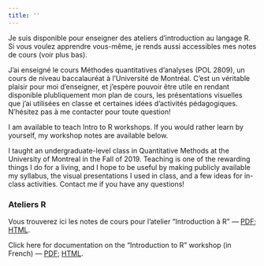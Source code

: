```yaml
---
title: ''
---
```


Je suis disponible pour enseigner des ateliers d'introduction au langage R. Si vous voulez apprendre vous-même, je rends aussi accessibles mes notes de cours (voir plus bas).

J'ai enseigné le cours Méthodes quantitatives d'analyses (POL 2809), un cours de niveau baccalauréat à l'Université de Montréal. C'est un véritable plaisir pour moi d'enseigner, et j'espère pouvoir être utile en rendant disponible plubliquement mon plan de cours, les présentations visuelles que j'ai utilisées en classe et certaines idées d'activités pédagogiques. N'hésitez pas à me contacter pour toute question!

I am available to teach Intro to R workshops. If you would rather learn by yourself, my workshop notes are available below. 

I taught an undergraduate-level class in Quantitative Methods at the University of Montreal in the Fall of 2019. Teaching is one of the rewarding things I do for a living, and I hope to be useful by making publicly available my syllabus, the visual presentations I used in class, and a few ideas for in-class activities. Contact me if you have any questions!

### Ateliers R

Vous trouverez ici les notes de cours pour l'atelier "Introduction à R" --- [PDF](documentation/ateliers-r.pdf); [HTML](documentation/ateliers-r.html).

Click here for documentation on the "Introduction to R" workshop (in French) --- [PDF](documentation/ateliers-r.pdf); [HTML](documentation/ateliers-r.html).



      
